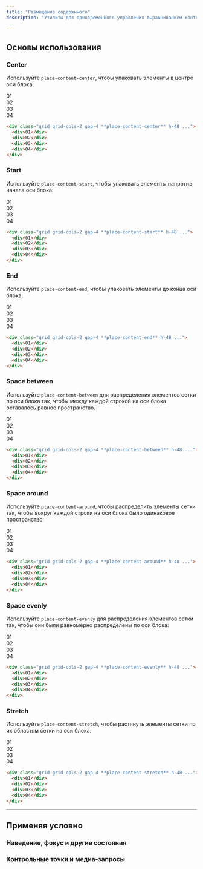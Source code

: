 ```yaml
---
title: "Размещение содержимого"
description: "Утилиты для одновременного управления выравниванием контента."

---
```




## Основы использования

### Center

Используйте `place-content-center`, чтобы упаковать элементы в центре оси блока:

<Example>
  <div class="font-mono text-white text-sm font-bold leading-6 bg-stripes-sky rounded-lg">
    <div class="grid grid-cols-[repeat(2,56px)] place-content-center h-56 gap-4">
      <div class="p-4 w-14 h-14 flex items-center justify-center shadow-lg rounded-lg bg-sky-500">01</div>
      <div class="p-4 w-14 h-14 flex items-center justify-center shadow-lg rounded-lg bg-sky-500">02</div>
      <div class="p-4 w-14 h-14 flex items-center justify-center shadow-lg rounded-lg bg-sky-500">03</div>
      <div class="p-4 w-14 h-14 flex items-center justify-center shadow-lg rounded-lg bg-sky-500">04</div>
    </div>
  </div>
</Example>

```html
<div class="grid grid-cols-2 gap-4 **place-content-center** h-48 ...">
  <div>01</div>
  <div>02</div>
  <div>03</div>
  <div>04</div>
</div>
```

### Start

Используйте `place-content-start`, чтобы упаковать элементы напротив начала оси блока:

<Example>
  <div class="font-mono text-white text-sm font-bold leading-6 bg-stripes-fuchsia rounded-lg">
    <div class="grid grid-cols-[repeat(2,56px)] place-content-start h-56 gap-4">
      <div class="p-4 w-14 h-14 flex items-center justify-center shadow-lg rounded-lg bg-fuchsia-500">01</div>
      <div class="p-4 w-14 h-14 flex items-center justify-center shadow-lg rounded-lg bg-fuchsia-500">02</div>
      <div class="p-4 w-14 h-14 flex items-center justify-center shadow-lg rounded-lg bg-fuchsia-500">03</div>
      <div class="p-4 w-14 h-14 flex items-center justify-center shadow-lg rounded-lg bg-fuchsia-500">04</div>
    </div>
  </div>
</Example>

```html
<div class="grid grid-cols-2 gap-4 **place-content-start** h-48 ...">
  <div>01</div>
  <div>02</div>
  <div>03</div>
  <div>04</div>
</div>
```

### End

Используйте `place-content-end`, чтобы упаковать элементы до конца оси блока:

<Example>
  <div class="font-mono text-white text-sm font-bold leading-6 bg-stripes-indigo rounded-lg">
    <div class="grid grid-cols-[repeat(2,56px)] place-content-end h-56 gap-4">
      <div class="p-4 w-14 h-14 flex items-center justify-center shadow-lg rounded-lg bg-indigo-500">01</div>
      <div class="p-4 w-14 h-14 flex items-center justify-center shadow-lg rounded-lg bg-indigo-500">02</div>
      <div class="p-4 w-14 h-14 flex items-center justify-center shadow-lg rounded-lg bg-indigo-500">03</div>
      <div class="p-4 w-14 h-14 flex items-center justify-center shadow-lg rounded-lg bg-indigo-500">04</div>
    </div>
  </div>
</Example>

```html
<div class="grid grid-cols-2 gap-4 **place-content-end** h-48 ...">
  <div>01</div>
  <div>02</div>
  <div>03</div>
  <div>04</div>
</div>
```

### Space between

Используйте `place-content-between` для распределения элементов сетки по оси блока так, чтобы между каждой строкой на оси блока оставалось равное пространство.

<Example>
  <div class="font-mono text-white text-sm font-bold leading-6 bg-stripes-purple rounded-lg">
    <div class="grid grid-cols-[repeat(2,56px)] place-content-between h-56 gap-4">
      <div class="p-4 w-14 h-14 flex items-center justify-center shadow-lg rounded-lg bg-purple-500">01</div>
      <div class="p-4 w-14 h-14 flex items-center justify-center shadow-lg rounded-lg bg-purple-500">02</div>
      <div class="p-4 w-14 h-14 flex items-center justify-center shadow-lg rounded-lg bg-purple-500">03</div>
      <div class="p-4 w-14 h-14 flex items-center justify-center shadow-lg rounded-lg bg-purple-500">04</div>
    </div>
  </div>
</Example>

```html
<div class="grid grid-cols-2 gap-4 **place-content-between** h-48 ...">
  <div>01</div>
  <div>02</div>
  <div>03</div>
  <div>04</div>
</div>
```

### Space around

Используйте `place-content-around`, чтобы распределить элементы сетки так, чтобы вокруг каждой строки на оси блока было одинаковое пространство:

<Example>
  <div class="font-mono text-white text-sm font-bold leading-6 bg-stripes-cyan rounded-lg">
    <div class="grid grid-cols-[repeat(2,56px)] place-content-around h-56 gap-x-4">
      <div class="p-4 w-14 h-14 flex items-center justify-center shadow-lg rounded-lg bg-cyan-500">01</div>
      <div class="p-4 w-14 h-14 flex items-center justify-center shadow-lg rounded-lg bg-cyan-500">02</div>
      <div class="p-4 w-14 h-14 flex items-center justify-center shadow-lg rounded-lg bg-cyan-500">03</div>
      <div class="p-4 w-14 h-14 flex items-center justify-center shadow-lg rounded-lg bg-cyan-500">04</div>
    </div>
  </div>
</Example>

```html
<div class="grid grid-cols-2 gap-4 **place-content-around** h-48 ...">
  <div>01</div>
  <div>02</div>
  <div>03</div>
  <div>04</div>
</div>
```

### Space evenly

Используйте `place-content-evenly` для распределения элементов сетки так, чтобы они были равномерно распределены по оси блока:

<Example>
  <div class="font-mono text-white text-sm font-bold leading-6 bg-stripes-violet rounded-lg">
    <div class="grid grid-cols-[repeat(2,56px)] place-content-evenly h-56">
      <div class="p-4 w-14 h-14 flex items-center justify-center shadow-lg rounded-lg bg-violet-500">01</div>
      <div class="p-4 w-14 h-14 flex items-center justify-center shadow-lg rounded-lg bg-violet-500">02</div>
      <div class="p-4 w-14 h-14 flex items-center justify-center shadow-lg rounded-lg bg-violet-500">03</div>
      <div class="p-4 w-14 h-14 flex items-center justify-center shadow-lg rounded-lg bg-violet-500">04</div>
    </div>
  </div>
</Example>

```html
<div class="grid grid-cols-2 gap-4 **place-content-evenly** h-48 ...">
  <div>01</div>
  <div>02</div>
  <div>03</div>
  <div>04</div>
</div>
```

### Stretch

Используйте `place-content-stretch`, чтобы растянуть элементы сетки по их областям сетки на оси блока:

<Example>
  <div class="font-mono text-white text-sm font-bold leading-6 bg-stripes-pink rounded-lg">
    <div class="grid grid-cols-2 place-content-stretch h-56 gap-4">
      <div class="p-4 flex items-center justify-center shadow-lg rounded-lg bg-pink-500">01</div>
      <div class="p-4 flex items-center justify-center shadow-lg rounded-lg bg-pink-500">02</div>
      <div class="p-4 flex items-center justify-center shadow-lg rounded-lg bg-pink-500">03</div>
      <div class="p-4 flex items-center justify-center shadow-lg rounded-lg bg-pink-500">04</div>
    </div>
  </div>
</Example>

```html
<div class="grid grid-cols-2 gap-4 **place-content-stretch** h-48 ...">
  <div>01</div>
  <div>02</div>
  <div>03</div>
  <div>04</div>
</div>
```

---

## <Heading ignore>Применяя условно</Heading>

### <Heading ignore>Наведение, фокус и другие состояния</Heading>

<HoverFocusAndOtherStates defaultClass="grid place-content-start" featuredClass="place-content-center" />

### <Heading ignore>Контрольные точки и медиа-запросы</Heading>

<BreakpointsAndMediaQueries defaultClass="grid place-content-start" featuredClass="place-content-center" />
